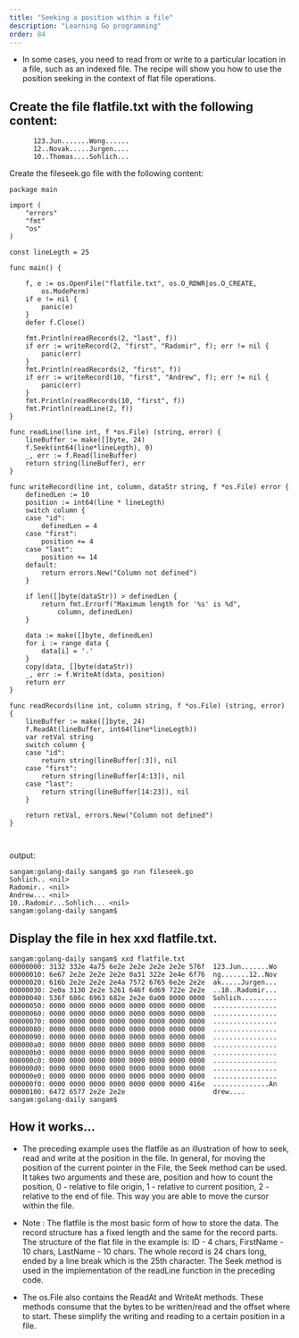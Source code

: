 ```yaml
---
title: "Seeking a position within a file"
description: "Learning Go programming"
order: 84
---
```





- In some cases, you need to read from or write to a particular location in a file, such as an indexed file. 
The recipe will show you how to use the position seeking in the context of flat file operations.

## Create the file flatfile.txt with the following content:
```
      123.Jun.......Wong......
      12..Novak.....Jurgen....
      10..Thomas....Sohlich...
```
Create the fileseek.go file with the following content:

```
package main

import (
	"errors"
	"fmt"
	"os"
)

const lineLegth = 25

func main() {

	f, e := os.OpenFile("flatfile.txt", os.O_RDWR|os.O_CREATE,
		os.ModePerm)
	if e != nil {
		panic(e)
	}
	defer f.Close()

	fmt.Println(readRecords(2, "last", f))
	if err := writeRecord(2, "first", "Radomir", f); err != nil {
		panic(err)
	}
	fmt.Println(readRecords(2, "first", f))
	if err := writeRecord(10, "first", "Andrew", f); err != nil {
		panic(err)
	}
	fmt.Println(readRecords(10, "first", f))
	fmt.Println(readLine(2, f))
}

func readLine(line int, f *os.File) (string, error) {
	lineBuffer := make([]byte, 24)
	f.Seek(int64(line*lineLegth), 0)
	_, err := f.Read(lineBuffer)
	return string(lineBuffer), err
}

func writeRecord(line int, column, dataStr string, f *os.File) error {
	definedLen := 10
	position := int64(line * lineLegth)
	switch column {
	case "id":
		definedLen = 4
	case "first":
		position += 4
	case "last":
		position += 14
	default:
		return errors.New("Column not defined")
	}

	if len([]byte(dataStr)) > definedLen {
		return fmt.Errorf("Maximum length for '%s' is %d",
			column, definedLen)
	}

	data := make([]byte, definedLen)
	for i := range data {
		data[i] = '.'
	}
	copy(data, []byte(dataStr))
	_, err := f.WriteAt(data, position)
	return err
}

func readRecords(line int, column string, f *os.File) (string, error) {
	lineBuffer := make([]byte, 24)
	f.ReadAt(lineBuffer, int64(line*lineLegth))
	var retVal string
	switch column {
	case "id":
		return string(lineBuffer[:3]), nil
	case "first":
		return string(lineBuffer[4:13]), nil
	case "last":
		return string(lineBuffer[14:23]), nil
	}

	return retVal, errors.New("Column not defined")
}



```
output:

```
sangam:golang-daily sangam$ go run fileseek.go
Sohlich.. <nil>
Radomir.. <nil>
Andrew... <nil>
10..Radomir...Sohlich... <nil>
sangam:golang-daily sangam$ 

```
## Display the file in hex xxd flatfile.txt.

```
sangam:golang-daily sangam$ xxd flatfile.txt
00000000: 3132 332e 4a75 6e2e 2e2e 2e2e 2e2e 576f  123.Jun.......Wo
00000010: 6e67 2e2e 2e2e 2e2e 0a31 322e 2e4e 6f76  ng.......12..Nov
00000020: 616b 2e2e 2e2e 2e4a 7572 6765 6e2e 2e2e  ak.....Jurgen...
00000030: 2e0a 3130 2e2e 5261 646f 6d69 722e 2e2e  ..10..Radomir...
00000040: 536f 686c 6963 682e 2e2e 0a00 0000 0000  Sohlich.........
00000050: 0000 0000 0000 0000 0000 0000 0000 0000  ................
00000060: 0000 0000 0000 0000 0000 0000 0000 0000  ................
00000070: 0000 0000 0000 0000 0000 0000 0000 0000  ................
00000080: 0000 0000 0000 0000 0000 0000 0000 0000  ................
00000090: 0000 0000 0000 0000 0000 0000 0000 0000  ................
000000a0: 0000 0000 0000 0000 0000 0000 0000 0000  ................
000000b0: 0000 0000 0000 0000 0000 0000 0000 0000  ................
000000c0: 0000 0000 0000 0000 0000 0000 0000 0000  ................
000000d0: 0000 0000 0000 0000 0000 0000 0000 0000  ................
000000e0: 0000 0000 0000 0000 0000 0000 0000 0000  ................
000000f0: 0000 0000 0000 0000 0000 0000 0000 416e  ..............An
00000100: 6472 6577 2e2e 2e2e                      drew....
sangam:golang-daily sangam$ 
```
## How it works...

- The preceding example uses the flatfile as an illustration of how to seek, read and write at 
the position in the file. In general, for moving the position of the current pointer in the File, 
the Seek method can be used. It takes two arguments and these are, position and how to count the position, 
0 - relative to file origin, 1 - relative to current position, 2 - relative to the end of file. This way you 
are able to move the cursor within the file. 

- Note : The flatfile is the most basic form of how to store the data. The record structure has a fixed length and the same for the record parts. The structure of the flat file in the example is: ID - 4 chars, 
FirstName - 10 chars, LastName - 10 chars. The whole record is 24 chars long, ended by a 
line break which is the 25th character. The Seek method is used in the implementation of the readLine function in the preceding code.

- The os.File also contains the ReadAt and WriteAt methods. These methods consume that the bytes to be written/read and the offset where to start. 
These simplify the writing and reading to a certain position in a file.
